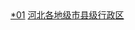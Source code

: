 [[Category:邢台行政区划|*01]]
[[Category:河北各地级市县级行政区|]]
{{catmore|邢台市|河北省邢台市}}
<br>{{hideh
|Head = 邢台各区县市所辖乡镇与街道
|FrameStyle   = border:solid 2px #0000ff;
|HeadStyle    = text-align:center;background:transparent;
|ContentStyle = background: #FFFFE0; font size="80%"
}}
{{edit|Template:邢台市桥东区行政区划}}{{邢台市桥东区行政区划|state=expanded}}<br>
{{edit|Template:邢台市桥西区行政区划}}{{邢台市桥西区行政区划|state=expanded}}<br>
{{edit|Template:南宫市行政区划}}{{南宫市行政区划|state=expanded}}<br>
{{edit|Template:沙河市行政区划}}{{沙河市行政区划|state=expanded}}<br>
{{edit|Template:临城县行政区划}}{{临城县行政区划|state=expanded}}<br>
{{edit|Template:内丘县行政区划}}{{内丘县行政区划|state=expanded}}<br>
{{edit|Template:柏乡县行政区划}}{{柏乡县行政区划|state=expanded}}<br>
{{edit|Template:隆尧县行政区划}}{{隆尧县行政区划|state=expanded}}<br>
{{edit|Template:任县行政区划}}{{任县行政区划|state=expanded}}<br>
{{edit|Template:南和县行政区划}}{{南和县行政区划|state=expanded}}<br>
{{edit|Template:宁晋县行政区划}}{{宁晋县行政区划|state=expanded}}<br>
{{edit|Template:巨鹿县行政区划}}{{巨鹿县行政区划|state=expanded}}<br>
{{edit|Template:新河县行政区划}}{{新河县行政区划|state=expanded}}<br>
{{edit|Template:广宗县行政区划}}{{广宗县行政区划|state=expanded}}<br>
{{edit|Template:平乡县行政区划}}{{平乡县行政区划|state=expanded}}<br>
{{edit|Template:威县行政区划}}{{威县行政区划|state=expanded}}<br>
{{edit|Template:清河县行政区划}}{{清河县行政区划|state=expanded}}<br>
{{edit|Template:临西县行政区划}}{{临西县行政区划|state=expanded}}<br>
{{edit|Template:邢台县行政区划}}{{邢台县行政区划|state=expanded}}<br>
{{hidef}}